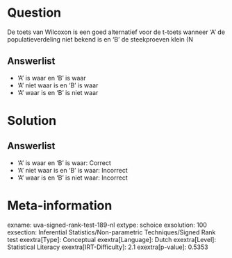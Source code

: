 Question
========

De toets van Wilcoxon is een goed alternatief voor de t-toets wanneer
'A' de populatieverdeling niet bekend is en 'B' de steekproeven klein (N

Answerlist
----------

* 'A' is waar en 'B' is waar
* 'A' niet waar is en 'B' is waar
* 'A' waar is en 'B' is niet waar

Solution
========

Answerlist
----------

* 'A' is waar en 'B' is waar: Correct
* 'A' niet waar is en 'B' is waar: Incorrect
* 'A' waar is en 'B' is niet waar: Incorrect

Meta-information
================
exname: uva-signed-rank-test-189-nl
extype: schoice
exsolution: 100
exsection: Inferential Statistics/Non-parametric Techniques/Signed Rank test
exextra[Type]: Conceptual
exextra[Language]: Dutch
exextra[Level]: Statistical Literacy
exextra[IRT-Difficulty]: 2.1
exextra[p-value]: 0.5353
